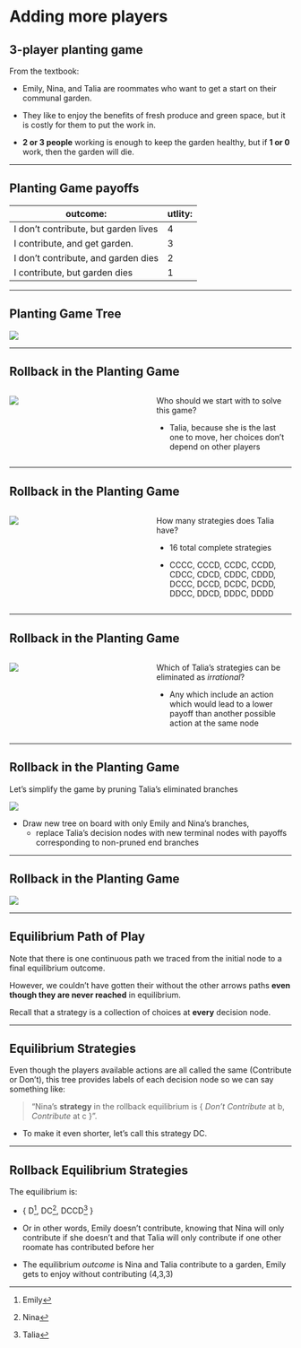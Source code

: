 # Adding more players

## 3-player planting game

From the textbook:

::: {.incremental}
  * [Emily]{.hi}, [Nina]{.hi}, and [Talia]{.hi} are roommates who want to get a start on their communal garden. 
  
  * They like to enjoy the benefits of fresh produce and green space, but it is costly for them to put the work in.
  
  * **2 or 3 people** working is enough to keep the garden healthy, but if **1 or 0** work, then the garden will die.
  
:::
  
---

## Planting Game payoffs

| outcome:                             | utlity: |
|--------------------------------------|---------|
| I don't contribute, but garden lives | 4       |
| I contribute, and get garden.        | 3       |
| I don't contribute, and garden dies  | 2       |
| I contribute, but garden dies        | 1       |

---

## Planting Game Tree

![](figures/plantinggame.png)

---

## Rollback in the Planting Game

::::: {.columns}

:::: {.column width="50%"}
![](figures/plantinggame.png)
::::

:::: {.column width="50%"}
::: {.incremental}
Who should we start with to solve this game?

  * Talia, because she is the last one to move, her choices don't depend on other players
:::
::::

:::::
---

## Rollback in the Planting Game

::::: {.columns}

:::: {.column width="50%"}
![](figures/plantinggame.png)
::::

:::: {.column width="50%"}
::: {.incremental}
How many strategies does Talia have?

  * 16 total complete strategies

  * CCCC, CCCD, CCDC, CCDD, CDCC, CDCD, CDDC, CDDD, DCCC, DCCD, DCDC, DCDD, DDCC, DDCD, DDDC, DDDD

:::
::::

:::::
---

## Rollback in the Planting Game

::::: {.columns}

:::: {.column width="50%"}
![](figures/plantinggame.png)
::::

:::: {.column width="50%"}
::: {.incremental}
Which of Talia's strategies can be eliminated as *irrational*?

  * Any which include an action which would lead to a lower payoff than another possible action at the same node

:::
::::

:::::
---

## Rollback in the Planting Game

Let's simplify the game by pruning Talia's eliminated branches

![](figures/plantinggame.png)

::: notes
  - Draw new tree on board with only Emily and Nina's branches, 
      - replace Talia's decision nodes with new terminal nodes with payoffs corresponding to non-pruned end branches
:::

---

## Rollback in the Planting Game

![](figures/fig3.6.png)

---

## Equilibrium Path of Play

::: {.incremental}

Note that there is one continuous path we traced from the initial node to a final equilibrium outcome.

However, we couldn't have gotten their without the other arrows paths **even though they are never reached** in equilibrium.

Recall that a [strategy]{.hi} is a collection of choices at **every** decision node.

:::

---

## Equilibrium Strategies

Even though the players available actions are all called the same (Contribute or Don't), this tree provides labels of each decision node so we can say something like:

  > "Nina's **strategy** in the rollback equilibrium is \{ [*Don't Contribute*]{.hii} at [b]{.hi}, [*Contribute*]{.hii} at [c]{.hi} \}".
  
  * To make it even shorter, let's call this strategy [DC]{.hii}.
  
---

  
## Rollback Equilibrium Strategies

The equilibrium is:

  * \{ [D]{.hi}^[Emily], [DC]{.hi}^[Nina], [DCCD]{.hi}^[Talia]  \} 

  * Or in other words, Emily doesn't contribute, knowing that Nina will only contribute if she doesn't and that Talia will only contribute if one other roomate has contributed before her

  * The equilibrium *outcome* is Nina and Talia contribute to a garden, Emily gets to enjoy without contributing
  (4,3,3)
  